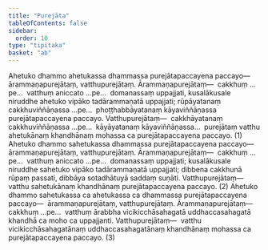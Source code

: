 ```yaml
---
title: "Purejāta"
tableOfContents: false
sidebar:
  order: 10
type: "tipitaka"
basket: "ab"
---
```



<DynamicBreadcrumb />

<Division number="109">

<Paragraph number="295">
Ahetuko dhammo ahetukassa dhammassa purejātapaccayena paccayo—  ārammaṇapurejātaṃ, vatthupurejātaṃ. <Emphasis>Ārammaṇapurejātaṃ</Emphasis>—  cakkhuṃ …pe…  vatthuṃ aniccato …pe…  domanassaṃ uppajjati, kusalākusale niruddhe ahetuko vipāko tadārammaṇatā uppajjati; rūpāyatanaṃ cakkhuviññāṇassa …pe…  phoṭṭhabbāyatanaṃ kāyaviññāṇassa purejātapaccayena paccayo. <Emphasis>Vatthupurejātaṃ</Emphasis>—  cakkhāyatanaṃ cakkhuviññāṇassa …pe…  kāyāyatanaṃ kāyaviññāṇassa…  purejātaṃ vatthu ahetukānaṃ khandhānaṃ mohassa ca purejātapaccayena paccayo. (1)
</Paragraph>

<Paragraph number="296">
Ahetuko dhammo sahetukassa dhammassa purejātapaccayena paccayo—  ārammaṇapurejātaṃ, vatthupurejātaṃ. <Emphasis>Ārammaṇapurejātaṃ</Emphasis>—  cakkhuṃ …pe…  vatthuṃ aniccato …pe…  domanassaṃ uppajjati; kusalākusale niruddhe sahetuko vipāko tadārammaṇatā uppajjati; dibbena cakkhunā rūpaṃ passati, dibbāya sotadhātuyā saddaṃ suṇāti. <Emphasis>Vatthupurejātaṃ</Emphasis>—  vatthu sahetukānaṃ khandhānaṃ purejātapaccayena paccayo. (2)
</Paragraph>

<Paragraph number="297">
Ahetuko dhammo sahetukassa ca ahetukassa ca dhammassa purejātapaccayena paccayo—  ārammaṇapurejātaṃ, vatthupurejātaṃ. <Emphasis>Ārammaṇapurejātaṃ</Emphasis>—  cakkhuṃ …pe…  vatthuṃ ārabbha vicikicchāsahagatā uddhaccasahagatā khandhā ca moho ca uppajjanti. <Emphasis>Vatthupurejātaṃ</Emphasis>—  vatthu vicikicchāsahagatānaṃ uddhaccasahagatānaṃ khandhānaṃ mohassa ca purejātapaccayena paccayo. (3)
</Paragraph>
</Division>